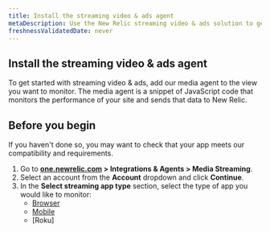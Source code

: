 ```yaml
---
title: Install the streaming video & ads agent
metaDescription: Use the New Relic streaming video & ads solution to get deep visibility and actionable insights into real users' experiences.
freshnessValidatedDate: never
---
```


## Install the streaming video & ads agent

To get started with streaming video & ads, add our media agent to the view you want to monitor. The media agent is a snippet of JavaScript code that monitors the performance of your site and sends that data to New Relic.

## Before you begin

If you haven't done so, you may want to check that your app meets our compatibility and requirements.

1. Go to <DNT>**[one.newrelic.com](https://one.newrelic.com) > Integrations & Agents > Media Streaming**</DNT>.
2. Select an account from the **Account** dropdown and click **Continue**.
3. In the **Select streaming app type** section, select the type of app you would like to monitor:
    - [Browser](/docs/streaming-video-&-ads/installation/browser/getting-started-with-browser-agent/)
    - [Mobile](/docs/streaming-video-&-ads/installation/mobile/get-started/)
    - [Roku]